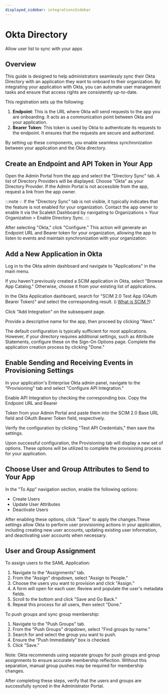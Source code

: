 ```yaml
---
displayed_sidebar: integrationsSidebar
---
```


# Okta Directory

<Subtitle>Allow user list to sync with your apps</Subtitle>

## Overview

This guide is designed to help administrators seamlessly sync their Okta Directory with an application they want to onboard to their organization. By integrating your application with Okta, you can automate user management tasks and ensure that access rights are consistently up-to-date.

This registration sets up the following:

1. **Endpoint**: This is the URL where Okta will send requests to the app you are onboarding. It acts as a communication point between Okta and your application.
2. **Bearer Token**: This token is used by Okta to authenticate its requests to the endpoint. It ensures that the requests are secure and authorized.

By setting up these components, you enable seamless synchronization between your application and the Okta directory.

## Create an Endpoint and API Token in Your App

Open the Admin Portal from the app and select the "Directory Sync" tab. A list of Directory Providers will be displayed. Choose "Okta" as your Directory Provider. If the Admin Portal is not accessible from the app, request a link from the app owner.

:::note
💡 If the "Directory Sync" tab is not visible, it typically indicates that the feature is not enabled for your organization. Contact the app owner to enable it via the Scalekit Dashboard by navigating to Organizations > Your Organization > Enable Directory Sync.
:::

After selecting "Okta," click "Configure." This action will generate an Endpoint URL and Bearer token for your organization, allowing the app to listen to events and maintain synchronization with your organization.

## Add a New Application in Okta

Log in to the Okta admin dashboard and navigate to "Applications" in the main menu.

If you haven't previously created a SCIM application in Okta, select "Browse App Catalog." Otherwise, choose it from your existing list of applications.

In the Okta Application dashboard, search for "SCIM 2.0 Test App (OAuth Bearer Token)" and select the corresponding result. (ℹ️ [What is SCIM ?](https://example.org))

Click "Add Integration" on the subsequent page.

Provide a descriptive name for the app, then proceed by clicking "Next."

The default configuration is typically sufficient for most applications. However, if your directory requires additional settings, such as Attribute Statements, configure these on the Sign-On Options page. Complete the application creation process by clicking "Done."

## Enable Sending and Receiving Events in Provisioning Settings

In your application's Enterprise Okta admin panel, navigate to the "Provisioning" tab and select "Configure API Integration."

Enable API Integration by checking the corresponding box. Copy the Endpoint URL and Bearer

Token from your Admin Portal and paste them into the SCIM 2.0 Base URL field and OAuth Bearer Token field, respectively.

Verify the configuration by clicking "Test API Credentials," then save the settings.

Upon successful configuration, the Provisioning tab will display a new set of options. These options will be utilized to complete the provisioning process for your application.

## Choose User and Group Attributes to Send to Your App

In the "To App" navigation section, enable the following options:

- Create Users
- Update User Attributes
- Deactivate Users

After enabling these options, click "Save" to apply the changes.These settings allow Okta to perform user provisioning actions in your application, including creating new user accounts, updating existing user information, and deactivating user accounts when necessary.

## User and Group Assignment

To assign users to the SAML Application:

1. Navigate to the "Assignments" tab.
2. From the "Assign" dropdown, select "Assign to People."
3. Choose the users you want to provision and click "Assign."
4. A form will open for each user. Review and populate the user's metadata fields.
5. Scroll to the bottom and click "Save and Go Back."
6. Repeat this process for all users, then select "Done."

To push groups and sync group membership:

1. Navigate to the "Push Groups" tab.
2. From the "Push Groups" dropdown, select "Find groups by name."
3. Search for and select the group you want to push.
4. Ensure the "Push Immediately" box is checked.
5. Click "Save."

Note: Okta recommends using separate groups for push groups and group assignments to ensure accurate membership reflection. Without this separation, manual group pushes may be required for membership changes.

After completing these steps, verify that the users and groups are successfully synced in the Administrator Portal.

